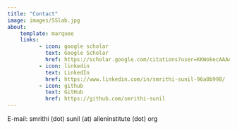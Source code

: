 ```yaml
---
title: "Contact"
image: images/SSlab.jpg
about:
    template: marquee
    links: 
          - icon: google scholar
            text: Google Scholar
            href: https://scholar.google.com/citations?user=KKWokecAAAAJ&hl=en&oi=ao
          - icon: linkedin
            text: LinkedIn
            href: https://www.linkedin.com/in/smrithi-sunil-96a0b998/
          - icon: github
            text: GitHub
            href: https://github.com/smrithi-sunil      
---
```


E-mail: smrithi (dot) sunil (at) alleninstitute (dot) org